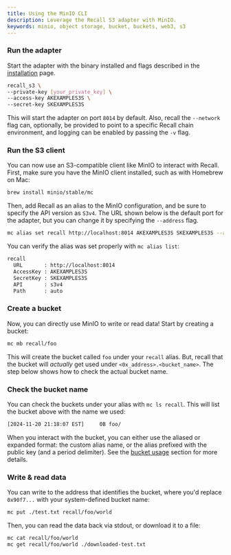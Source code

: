 ```yaml
---
title: Using the MinIO CLI
description: Leverage the Recall S3 adapter with MinIO.
keywords: minio, object storage, bucket, buckets, web3, s3
---
```


<Steps>

<Step>

### Run the adapter

Start the adapter with the binary installed and flags described in the
[installation](/developer-resources/tools/s3) page.

```sh
recall_s3 \
--private-key [your_private_key] \
--access-key AKEXAMPLES3S \
--secret-key SKEXAMPLES3S
```

This will start the adapter on port `8014` by default. Also, recall the `--network` flag can,
optionally, be provided to point to a specific Recall chain environment, and logging can be enabled
by passing the `-v` flag.

</Step>

<Step>

### Run the S3 client

You can now use an S3-compatible client like MinIO to interact with Recall. First, make sure you
have the MinIO client installed, such as with Homebrew on Mac:

```sh
brew install minio/stable/mc
```

Then, add Recall as an alias to the MinIO configuration, and be sure to specify the API version as
`S3v4`. The URL shown below is the default port for the adapter, but you can change it by specifying
the `--address` flag.

```sh
mc alias set recall http://localhost:8014 AKEXAMPLES3S SKEXAMPLES3S --api s3v4
```

You can verify the alias was set properly with `mc alias list`:

```sh
recall
  URL       : http://localhost:8014
  AccessKey : AKEXAMPLES3S
  SecretKey : SKEXAMPLES3S
  API       : s3v4
  Path      : auto
```

</Step>

<Step>

### Create a bucket

Now, you can directly use MinIO to write or read data! Start by creating a bucket:

```sh
mc mb recall/foo
```

This will create the bucket called `foo` under your `recall` alias. But, recall that the bucket will
_actually_ get used under `<0x_address>.<bucket_name>`. The step below shows how to check the actual
bucket name.

</Step>

<Step>

### Check the bucket name

You can check the buckets under your alias with `mc ls recall`. This will list the bucket above with
the name we used:

```sh
[2024-11-20 21:18:07 EST]     0B foo/
```

When you interact with the bucket, you can either use the aliased or expanded format: the custom
alias name, or the alias prefixed with the public key (and a period delimiter). See the
[bucket usage](/developer-resources/tools/s3#create-an-aliased-bucket) section for more details.

</Step>

<Step>

### Write & read data

You can write to the address that identifies the bucket, where you'd replace `0x90f7...` with your
system-defined bucket name:

```sh
mc put ./test.txt recall/foo/world
```

Then, you can read the data back via stdout, or download it to a file:

```sh
mc cat recall/foo/world
mc get recall/foo/world ./downloaded-test.txt
```

</Step>

</Steps>

